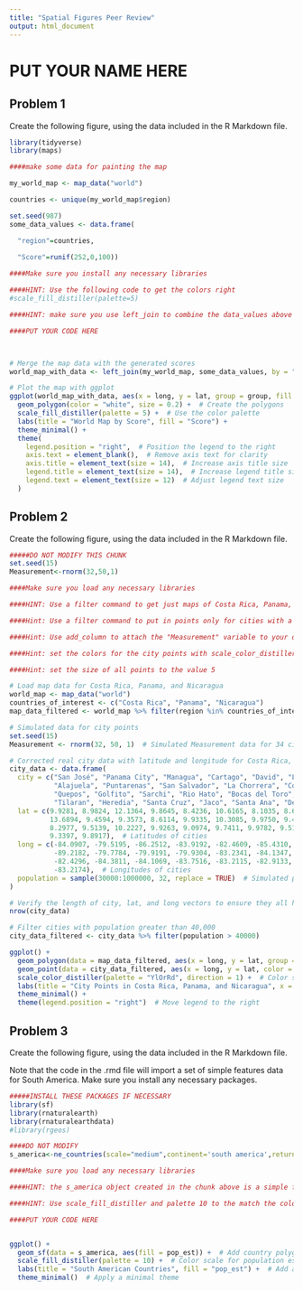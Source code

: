 ---
title: "Spatial Figures Peer Review"
output: html_document
---
# PUT YOUR NAME HERE

## Problem 1

Create the following figure, using the data included in the R Markdown file.

```{r problem_1_data,include=TRUE}

library(tidyverse)
library(maps)

####make some data for painting the map

my_world_map <- map_data("world")

countries <- unique(my_world_map$region)

set.seed(987)
some_data_values <- data.frame(

  "region"=countries,
  
  "Score"=runif(252,0,100))

```

```{r problem_1,echo=TRUE,message=TRUE}

####Make sure you install any necessary libraries

####HINT: Use the following code to get the colors right
#scale_fill_distiller(palette=5)

####HINT: make sure you use left_join to combine the data_values above to the world map data in my_world_map

####PUT YOUR CODE HERE



# Merge the map data with the generated scores
world_map_with_data <- left_join(my_world_map, some_data_values, by = "region")

# Plot the map with ggplot
ggplot(world_map_with_data, aes(x = long, y = lat, group = group, fill = Score)) +
  geom_polygon(color = "white", size = 0.2) +  # Create the polygons
  scale_fill_distiller(palette = 5) +  # Use the color palette
  labs(title = "World Map by Score", fill = "Score") +
  theme_minimal() +
  theme(
    legend.position = "right",  # Position the legend to the right
    axis.text = element_blank(),  # Remove axis text for clarity
    axis.title = element_text(size = 14),  # Increase axis title size
    legend.title = element_text(size = 14),  # Increase legend title size
    legend.text = element_text(size = 12)  # Adjust legend text size
  )
```

## Problem 2

Create the following figure, using the data included in the R Markdown file.


```{r problem_2_data,include=TRUE}

#####DO NOT MODIFY THIS CHUNK
set.seed(15)
Measurement<-rnorm(32,50,1)
```


```{r solution_p2,echo=TRUE,message=TRUE}

####Make sure you load any necessary libraries

####HINT: Use a filter command to get just maps of Costa Rica, Panama, and Nicaragua

####Hint: Use a filter command to put in points only for cities with a population of greater than 40,000. This should leave you with 32 cities.

####Hint: Use add_column to attach the "Measurement" variable to your data, and set that to the color aesthetic when you draw the points.

####Hint: set the colors for the city points with scale_color_distiller(palette=7)

####Hint: set the size of all points to the value 5

# Load map data for Costa Rica, Panama, and Nicaragua
world_map <- map_data("world")
countries_of_interest <- c("Costa Rica", "Panama", "Nicaragua")
map_data_filtered <- world_map %>% filter(region %in% countries_of_interest)

# Simulated data for city points
set.seed(15)
Measurement <- rnorm(32, 50, 1)  # Simulated Measurement data for 34 cities

# Corrected real city data with latitude and longitude for Costa Rica, Panama, and Nicaragua
city_data <- data.frame(
  city = c("San José", "Panama City", "Managua", "Cartago", "David", "Liberia", "Chitré", "Changuinola", 
           "Alajuela", "Puntarenas", "San Salvador", "La Chorrera", "Colon", "San Pedro", "Escazu", "Tamarindo", 
           "Quepos", "Golfito", "Sarchi", "Rio Hato", "Bocas del Toro", "Perez Zeledon", "Siquirres", "Puerto Limon", 
           "Tilaran", "Heredia", "Santa Cruz", "Jaco", "Santa Ana", "Desamparados", "Canas", "Curridabat"),
  lat = c(9.9281, 8.9824, 12.1364, 9.8645, 8.4236, 10.6165, 8.1035, 8.6783, 9.9482, 9.3137, 
          13.6894, 9.4594, 9.3573, 8.6114, 9.9335, 10.3085, 9.9750, 9.4745, 9.6744, 8.1342, 
          8.2977, 9.5139, 10.2227, 9.9263, 9.0974, 9.7411, 9.9782, 9.5152, 9.1367, 9.8976, 
          9.3397, 9.8917),  # Latitudes of cities
  long = c(-84.0907, -79.5195, -86.2512, -83.9192, -82.4609, -85.4310, -80.0544, -82.5582, -84.2111, -85.0348, 
           -89.2182, -79.7784, -79.9191, -79.9304, -83.2341, -84.1347, -85.1663, -84.3127, -83.5944, -80.0535, -82.3420, 
           -82.4296, -84.3811, -84.1069, -83.7516, -83.2115, -82.9133, -83.0316, -83.0153, -84.3215, -83.5368, 
           -83.2174),  # Longitudes of cities
  population = sample(30000:1000000, 32, replace = TRUE)  # Simulated population data for 34 cities
)

# Verify the length of city, lat, and long vectors to ensure they all have the same number of entries
nrow(city_data)

# Filter cities with population greater than 40,000
city_data_filtered <- city_data %>% filter(population > 40000)

ggplot() +
  geom_polygon(data = map_data_filtered, aes(x = long, y = lat, group = group), fill = "white", color = "black") +  # Adding borders with color = "black"
  geom_point(data = city_data_filtered, aes(x = long, y = lat, color = Measurement), size = 5, alpha = 0.7) +  # City points
  scale_color_distiller(palette = "YlOrRd", direction = 1) +  # Color scale for the "Measurement" variable
  labs(title = "City Points in Costa Rica, Panama, and Nicaragua", x = "Longitude", y = "Latitude", color = "Measurement") +
  theme_minimal() +
  theme(legend.position = "right")  # Move legend to the right

```

## Problem 3

Create the following figure, using the data included in the R Markdown file.

Note that the code in the .rmd file will import a set of simple features data for South America. Make sure you install any necessary packages. 

```{r problem_3_data,include=TRUE}

#####INSTALL THESE PACKAGES IF NECESSARY
library(sf)
library(rnaturalearth)
library(rnaturalearthdata)
#library(rgeos)

####DO NOT MODIFY
s_america<-ne_countries(scale="medium",continent='south america',returnclass="sf")

```

```{r problem3,echo=FALSE}

####Make sure you load any necessary libraries

####HINT: the s_america object created in the chunk above is a simple features object with many columns. Identify the correct column based on the solution figure and use it to color in the choropleth.

####HINT: Use scale_fill_distiller and palette 10 to the match the colors.

####PUT YOUR CODE HERE


ggplot() +
  geom_sf(data = s_america, aes(fill = pop_est)) +  # Add country polygons with population estimates
  scale_fill_distiller(palette = 10) +  # Color scale for population estimates
  labs(title = "South American Countries", fill = "pop_est") +  # Add a title and legend label
  theme_minimal()  # Apply a minimal theme










```


